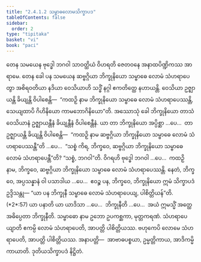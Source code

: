 ```yaml
---
title: "2.4.1.2 သမ္ဗာဓလောမသိက္ခာပဒ"
tableOfContents: false
sidebar:
  order: 2
type: "tipitaka"
basket: "vi"
book: "paci"
---
```



<DynamicBreadcrumb />

<Division number="798" book="paci" e="ch" v="2" p="341">

<Paragraph number="2579" book="paci">
တေန သမယေန ဗုဒ္ဓေါ ဘဂဝါ သာဝတ္ထိယံ ဝိဟရတိ ဇေတဝနေ အနာထပိဏ္ဍိကဿ အာရာမေ. တေန ခေါ ပန သမယေန ဆဗ္ဗဂ္ဂိယာ ဘိက္ခုနိယော သမ္ဗာဓေ လောမံ သံဟရာပေတွာ အစိရဝတိယာ နဒိယာ ဝေသိယာဟိ သဒ္ဓိံ နဂ္ဂါ ဧကတိတ္ထေ နဟာယန္တိ. ဝေသိယာ ဥဇ္ဈာယန္တိ ခိယျန္တိ ဝိပါစေန္တိ—  “ကထဉှိ နာမ ဘိက္ခုနိယော သမ္ဗာဓေ လောမံ သံဟရာပေဿန္တိ, သေယျထာပိ ဂိဟိနိယော ကာမဘောဂိနိယော”တိ.
</Paragraph>

<Paragraph number="2580" book="paci">
အဿောသုံ ခေါ ဘိက္ခုနိယော တာသံ ဝေသိယာနံ ဥဇ္ဈာယန္တီနံ ခိယျန္တီနံ ဝိပါစေန္တီနံ. ယာ တာ ဘိက္ခုနိယော အပ္ပိစ္ဆာ …ပေ…  တာ ဥဇ္ဈာယန္တိ ခိယျန္တိ ဝိပါစေန္တိ—  “ကထဉှိ နာမ ဆဗ္ဗဂ္ဂိယာ ဘိက္ခုနိယော သမ္ဗာဓေ လောမံ သံဟရာပေဿန္တီ”တိ …ပေ…  “သစ္စံ ကိရ, ဘိက္ခဝေ, ဆဗ္ဗဂ္ဂိယာ ဘိက္ခုနိယော သမ္ဗာဓေ လောမံ သံဟရာပေန္တီ”တိ? “သစ္စံ, ဘဂဝါ”တိ. ဝိဂရဟိ ဗုဒ္ဓေါ ဘဂဝါ …ပေ…  ကထဉှိ နာမ, ဘိက္ခဝေ, ဆဗ္ဗဂ္ဂိယာ ဘိက္ခုနိယော သမ္ဗာဓေ လောမံ သံဟရာပေဿန္တိ. နေတံ, ဘိက္ခဝေ, အပ္ပသန္နာနံ ဝါ ပသာဒါယ …ပေ…  ဧဝဉ္စ ပန, ဘိက္ခဝေ, ဘိက္ခုနိယော ဣမံ သိက္ခာပဒံ ဥဒ္ဒိသန္တု—
</Paragraph>

</Division>
<Division number="799" book="paci" e="ch" v="2" p="341">

<Paragraph number="2581" book="paci">
<Emphasis>“ယာ ပန ဘိက္ခုနီ သမ္ဗာဓေ လောမံ သံဟရာပေယျ, ပါစိတ္တိယန်”</Emphasis>တိ. (*2*:<Emphasis>57</Emphasis>)
</Paragraph>

</Division>
<Division number="800" book="paci" e="ch" v="2" p="341">

<Paragraph number="2582" book="paci">
<Emphasis>ယာ ပနာ</Emphasis>တိ ယာ ယာဒိသာ …ပေ…  <Emphasis>ဘိက္ခုနီ</Emphasis>တိ …ပေ…  အယံ ဣမသ္မိံ အတ္ထေ အဓိပ္ပေတာ ဘိက္ခုနီတိ.
</Paragraph>

<Paragraph number="2583" book="paci">
<Emphasis>သမ္ဗာဓော</Emphasis> နာမ ဥဘော ဥပကစ္ဆကာ, မုတ္တကရဏံ.
</Paragraph>

<Paragraph number="2584" book="paci">
<Emphasis>သံဟရာပေယျာ</Emphasis>တိ ဧကမ္ပိ လောမံ သံဟရာပေတိ, အာပတ္တိ ပါစိတ္တိယဿ. ဗဟုကေပိ လောမေ သံဟရာပေတိ, အာပတ္တိ ပါစိတ္တိယဿ.
</Paragraph>

</Division>
<Division number="801" book="paci" e="ch" v="2" p="341">

<Paragraph number="2585" book="paci">
အနာပတ္တိ—  အာဗာဓပစ္စယာ, ဥမ္မတ္တိကာယ, အာဒိကမ္မိကာယာတိ.

</Paragraph>
</Division>

<Paragraph number="2586" type="center" book="paci">
ဒုတိယသိက္ခာပဒံ နိဋ္ဌိတံ.
</Paragraph>